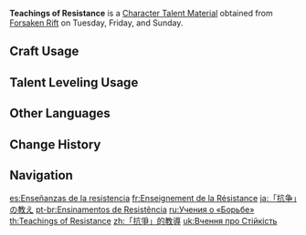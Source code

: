 {{Item Infobox
|id          = 104304
|image       = Item Teachings of Resistance.png
|type        = Character Talent Materials
|group2       = Talent Books
|invCategory = Character Development Items
|group       = Resistance Books
|quality     = 2
|description = Resistance is the backbone of the land of the wind.<br />The history of Mondstadt is one of resistances. People rose up to prevent past conflicts from ever being forgotten, like sprouts breaking through the soil, like the eternal wind eroding through stone walls.
|day1        = Tuesday
|day2        = Friday
|day3        = Sunday
|source1     = Forsaken Rift
|source2     = [[Parametric Transformer]]
|source3     = [[Chests]]
}}
'''Teachings of Resistance''' is a [[Character Talent Material]] obtained from [[Forsaken Rift]] on Tuesday, Friday, and Sunday.

==Craft Usage==
{{Craft Usage}}

==Talent Leveling Usage==
{{Talent Leveling Usage}}

==Other Languages==
{{Other Languages
|en      = Teachings of Resistance
|zhs     = 「抗争」的教导
|zhs_rm  = "Kàngzhēng" de Jiàodǎo
|zht     = 「抗爭」的教導
|zht_rm  = "Kàngzhēng" de Jiàodǎo
|zh_tl   = Teachings of "Resistance"
|ja      = 「抗争」の教え
|ja_rm   = "Kousou" no Oshie
|ja_tl   = Teachings of "Resistance"
|ko      = 「투쟁」의 가르침
|ko_rm   = "Tujaeng"-ui Gareuchim
|ko_tl   = Teachings of "Struggle"
|es      = Enseñanzas de la resistencia
|es_tl   = Teachings of Resistance
|fr      = Enseignement de la Résistance
|fr_tl   = Teaching of Resistance
|ru      = Учения о «Борьбе»
|ru_tl   = Teachings About "Fight"
|th      = Teachings of "Resistance"
|vi      = Bài Giảng Của "Kháng Chiến"
|vi_tl   = Teachings of "Resistance"
|de      = Lehren des „Widerstands“
|de_tl   = Teachings of "Resistance"
|id      = Teachings of "Resistance"
|pt      = Ensinamentos de Resistência
|pt_tl   = Teachings of Resistance
|tr      = Direniş Öğretisi
|tr_tl   = 
|it      = Insegnamenti della resistenza
|it_tl   = 
}}

==Change History==
{{Change History|1.0}}

==Navigation==
{{Development Item Navbox|Character Talent Materials}}

[[es:Enseñanzas de la resistencia]]
[[fr:Enseignement de la Résistance]]
[[ja:「抗争」の教え]]
[[pt-br:Ensinamentos de Resistência]]
[[ru:Учения о «Борьбе»]]
[[th:Teachings of Resistance]]
[[zh:「抗爭」的教導]]
[[uk:Вчення про Стійкість]]